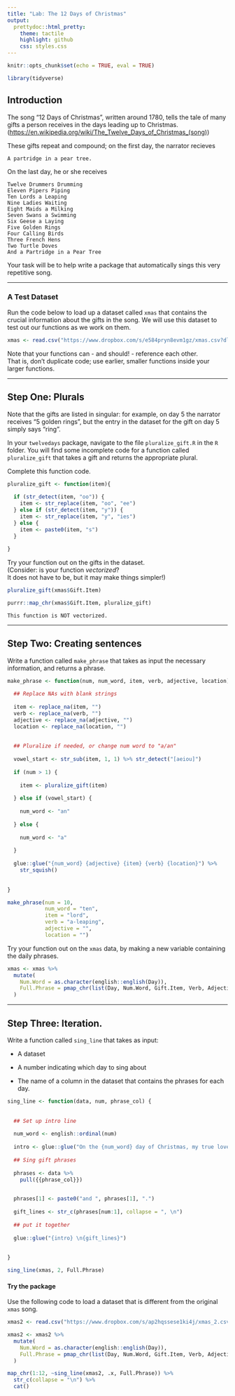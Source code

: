 ```yaml
---
title: "Lab: The 12 Days of Christmas"
output:
  prettydoc::html_pretty:
    theme: tactile
    highlight: github
    css: styles.css
---
```


```r
knitr::opts_chunk$set(echo = TRUE, eval = TRUE)

library(tidyverse)
```

## Introduction

The song "12 Days of Christmas", written around 1780, tells the tale of many gifts 
a person receives in the days leading up to Christmas. ([https://en.wikipedia.org/wiki/The_Twelve_Days_of_Christmas_(song)](https://en.wikipedia.org/wiki/The_Twelve_Days_of_Christmas_(song))) 

These gifts repeat and compound; on the first day, the narrator recieves

```
A partridge in a pear tree.
```

On the last day, he or she receives

```
Twelve Drummers Drumming
Eleven Pipers Piping
Ten Lords a Leaping
Nine Ladies Waiting
Eight Maids a Milking
Seven Swans a Swimming
Six Geese a Laying
Five Golden Rings
Four Calling Birds
Three French Hens
Two Turtle Doves
And a Partridge in a Pear Tree
```

Your task will be to help write a package that automatically sings this very
repetitive song.

---

### A Test Dataset

Run the code below to load up a dataset called `xmas` that contains the crucial 
information about the gifts in the song. We will use this dataset to test out
our functions as we work on them.

```r
xmas <- read.csv("https://www.dropbox.com/s/e584pryn8evm1gz/xmas.csv?dl=1")
```

Note that your functions can - and should! - reference each other.  
That is, don't duplicate code; use earlier, smaller functions inside your larger 
functions.

---

## Step One:  Plurals

Note that the gifts are listed in singular: for example, on day 5 the narrator 
receives "5 golden rings", but the entry in the dataset for the gift on day 5 
simply says "ring".  

In your `twelvedays` package, navigate to the file `pluralize_gift.R` in the `R` 
folder. You will find some incomplete code for a function called `pluralize_gift` 
that takes a gift and returns the appropriate plural. 

Complete this function code.

```r
pluralize_gift <- function(item){
  
  if (str_detect(item, "oo")) {
    item <- str_replace(item, "oo", "ee")
  } else if (str_detect(item, "y")) {
    item <- str_replace(item, "y", "ies")
  } else {
    item <- paste0(item, "s")
  }
  
}
```


Try your function out on the gifts in the dataset.  
(Consider: is your function *vectorized*?  
It does not have to be, but it may make things simpler!)

```r

pluralize_gift(xmas$Gift.Item)

purrr::map_chr(xmas$Gift.Item, pluralize_gift)

```
```
This function is NOT vectorized.
```

---



## Step Two: Creating sentences

Write a function called `make_phrase` that takes as input the necessary information, 
and returns a phrase. 

```r
make_phrase <- function(num, num_word, item, verb, adjective, location) {
  
  ## Replace NAs with blank strings
  
  item <- replace_na(item, "")
  verb <- replace_na(verb, "")
  adjective <- replace_na(adjective, "")
  location <- replace_na(location, "")
  
  
  ## Pluralize if needed, or change num word to "a/an"
  
  vowel_start <- str_sub(item, 1, 1) %>% str_detect("[aeiou]")
  
  if (num > 1) {
    
    item <- pluralize_gift(item)
    
  } else if (vowel_start) {
    
    num_word <- "an"
    
  } else {
    
    num_word <- "a"
    
  }
  
  glue::glue("{num_word} {adjective} {item} {verb} {location}") %>%
    str_squish()
  
  
}
```


```r
make_phrase(num = 10, 
            num_word = "ten", 
            item = "lord", 
            verb = "a-leaping", 
            adjective = "", 
            location = "")
```


Try your function out on the `xmas` data, by making a new variable containing the daily phrases.

```r
xmas <- xmas %>%
  mutate(
    Num.Word = as.character(english::english(Day)),
    Full.Phrase = pmap_chr(list(Day, Num.Word, Gift.Item, Verb, Adjective, Location), make_phrase)
  )
```

---


## Step Three:  Iteration.

Write a function called `sing_line` that takes as input:

* A dataset

* A number indicating which day to sing about

* The name of a column in the dataset that contains the phrases for each day.

```r
sing_line <- function(data, num, phrase_col) {
  
  
  ## Set up intro line
  
  num_word <- english::ordinal(num)
  
  intro <- glue::glue("On the {num_word} day of Christmas, my true love gave to me:")
  
  ## Sing gift phrases
  
  phrases <- data %>%
    pull({{phrase_col}})

  
  phrases[1] <- paste0("and ", phrases[1], ".")
  
  gift_lines <- str_c(phrases[num:1], collapse = ", \n")
  
  ## put it together
  
  glue::glue("{intro} \n{gift_lines}")
  
  
}
```



```r
sing_line(xmas, 2, Full.Phrase)

```

#### Try the package

Use the following code to load a dataset that is different from the original
`xmas` song. 

```r
xmas2 <- read.csv("https://www.dropbox.com/s/ap2hqssese1ki4j/xmas_2.csv?dl=1")

```

```r
xmas2 <- xmas2 %>%
  mutate(
    Num.Word = as.character(english::english(Day)),
    Full.Phrase = pmap_chr(list(Day, Num.Word, Gift.Item, Verb, Adjective, Location), make_phrase)
  ) 

map_chr(1:12, ~sing_line(xmas2, .x, Full.Phrase)) %>%
  str_c(collapse = "\n") %>%
  cat()
  
```


